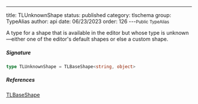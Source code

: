 ---
title: TLUnknownShape
status: published
category: tlschema
group: TypeAlias
author: api
date: 06/23/2023
order: 126
---<Small>Public TypeAlias</Small>

A type for a shape that is available in the editor but whose type is unknown—either one of the editor's default shapes or else a custom shape.


##### Signature


```ts
type TLUnknownShape = TLBaseShape<string, object>
```

##### References

[TLBaseShape](/gen/tlschema/TLBaseShape-interface)

